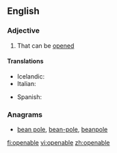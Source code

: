 ==English==

===Adjective===
{{en-adj}}

# That can be [[opened]]

====Translations====
{{trans-top|that can be opened}}
* Icelandic: {{t-|is|opnanlegur}}
* Italian: {{t-|it|apribile}}
{{trans-mid}}
* Spanish: {{t-|es|abertible}}
{{trans-bottom}}

===Anagrams===
* [[bean pole#English|bean pole]], [[bean-pole#English|bean-pole]], [[beanpole#English|beanpole]]

[[fi:openable]]
[[vi:openable]]
[[zh:openable]]